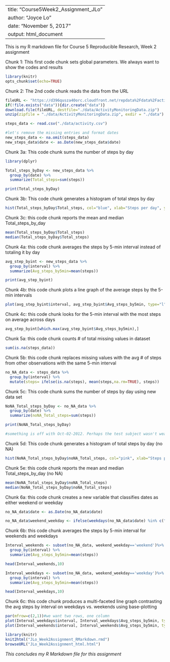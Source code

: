

---
title: "Course5Week2_Assignment_JLo"
author: "Joyce Lo"
date: "November 5, 2017"
output: html_document
---

This is my R markdown file for Course 5 Reproducible Research, Week 2 assignment

Chunk 1: This first code chunk sets global parameters.  We always want to show the codes and results

``` {r setoptions, echo=TRUE}
library(knitr)
opts_chunk$set(echo=TRUE)
```

Chunk 2: The 2nd code chunk reads the data from the URL

```{r readdata}

fileURL <- "https://d396qusza40orc.cloudfront.net/repdata%2Fdata%2Factivity.zip"
if(!file.exists("data")){dir.create("data")}
download.file(fileURL, destfile="./data/ActivityMonitoringData.zip")
unzip(zipfile = "./data/ActivityMonitoringData.zip", exdir = "./data")

steps_data <- read.csv("./data/activity.csv")

#let's remove the missing entries and format dates
new_steps_data <- na.omit(steps_data)
new_steps_data$date <- as.Date(new_steps_data$date)
```

Chunk 3a: This code chunk sums the number of steps by day 

```{r total_steps_by_date}
library(dplyr)

Total_steps_byDay <- new_steps_data %>%
  group_by(date) %>%
  summarize(Total_steps=sum(steps))

print(Total_steps_byDay)
```

Chunk 3b: This code chunk generates a histogram of total steps by day

``` {r histogram_of_total_steps_by_day}
hist(Total_steps_byDay$Total_steps, col="blue", xlab="Steps per day", ylab="Frequency", main="Frequency of Steps by day")
```

Chunk 3c: this code chunk reports the mean and median Total_steps_by_day
``` {r mean_and_median_steps_by_day}
mean(Total_steps_byDay$Total_steps)
median(Total_steps_byDay$Total_steps)
```

Chunk 4a: this code chunk averages the steps by 5-min interval instead of totaling it by day
``` {r average_steps_by_the_5-min_interval_across_days}
avg_step_byint <- new_steps_data %>%
  group_by(interval) %>%
  summarize(Avg_steps_by5min=mean(steps))

print(avg_step_byint)
```

Chunk 4b: this code chunk plots a line graph of the average steps by the 5-min intervals
``` {r line_graph_of_avg_steps_by_5-min_intervals}
plot(avg_step_byint$interval, avg_step_byint$Avg_steps_by5min, type="l", col="red", xlab = "5-min interval", ylab = "Avg steps", main = "Avg Steps by 5-min interval across days")
```

Chunk 4c: this code chunk looks for the 5-min interval with the most steps on average across days
``` {r 5-min_interval_with_most_steps}
avg_step_byint[which.max(avg_step_byint$Avg_steps_by5min),]
```

Chunk 5a: this code chunk counts # of total missing values in dataset
``` {r count_na}
sum(is.na(steps_data))
```

Chunk 5b: this code chunk replaces missing values with the avg # of steps from other observations with the same 5-min interval
``` {r replace_missing_values}
no_NA_data <- steps_data %>%
  group_by(interval) %>%
  mutate(steps= ifelse(is.na(steps), mean(steps,na.rm=TRUE), steps))
```

Chunk 5c: This code chunk sums the number of steps by day using new data set

```{r total_steps_by_date_using_new_Data_set}

NoNA_Total_steps_byDay <- no_NA_data %>%
  group_by(date) %>%
  summarize(noNA_Total_steps=sum(steps))

print(NoNA_Total_steps_byDay)

#something is off with Oct-02-2012. Perhaps the test subject wasn't wearing his device
```

Chunk 5d: This code chunk generates a histogram of total steps by day (no NA)

``` {r histogram_of_total_steps_by_day_with_new_dataset}
hist(NoNA_Total_steps_byDay$noNA_Total_steps, col="pink", xlab="Steps per day", ylab="Frequency", main="Frequency of Steps by day (no NA)")
```

Chunk 5e: this code chunk reports the mean and median Total_steps_by_day (no NA)
``` {r mean_and_median_steps_by_day_with_new_dataset}
mean(NoNA_Total_steps_byDay$noNA_Total_steps)
median(NoNA_Total_steps_byDay$noNA_Total_steps)
```

Chunk 6a: this code chunk creates a new variable that classifies dates as either weekend or weekday
``` {r weekend_or_weekday}
no_NA_data$date <- as.Date(no_NA_data$date)

no_NA_data$weekend_weekday <- ifelse(weekdays(no_NA_data$date) %in% c("Saturday", "Sunday"), "weekend", "weekday")
```

Chunk 6b: this code chunk averages the steps by 5-min interval  for weekends and weekdays
``` {r average_steps_by_the_5-min_interval_across_days_or_weekends_and_weekdays}
Interval_weekends <- subset(no_NA_data, weekend_weekday=='weekend')%>%
  group_by(interval) %>%
  summarize(Avg_steps_by5min=mean(steps))

head(Interval_weekends,10)

Interval_weekdays <- subset(no_NA_data, weekend_weekday=='weekday')%>%
  group_by(interval) %>%
  summarize(Avg_steps_by5min=mean(steps))

head(Interval_weekdays,10)
```

Chunk 6c: this code chunk produces a multi-faceted line graph contrasting the avg steps by interval on weekdays vs. weekends using base-plotting

``` {r multi-faceted_plot_showing_weekdays_vs_weekends}
par(mfrow=c(2,1))#we want two rows, one column
plot(Interval_weekdays$interval, Interval_weekdays$Avg_steps_by5min, type="l", ylab="Avg Steps", xlab="", main="Avg Steps by Interval on Weekdays", col="red")
plot(Interval_weekends$interval, Interval_weekends$Avg_steps_by5min, type="l", ylab="Avg Steps", xlab="", main="Avg Steps by Interval on Weekends", col="blue")
```

``` {r knit_to_html}
library(knitr)
knit2html("JLo_Week2Assignment_RMarkdown.rmd")
browseURL("JLo_Week2Assignment_html.html")

```
*This concludes my R Markdown file for this assignment*


